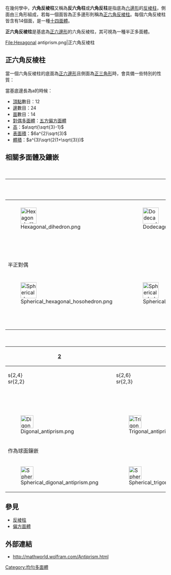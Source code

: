 {{Polyhedronbox
| name = 正六角反棱柱
| polyhedron = 正六角反棱柱
| imagename = Hexagonal antiprism.png
| rotating = Hexagonal antiprism.png
| rinfo = (點選檢視旋轉模型)
| Type = [[反棱柱|反棱柱]]
| Coxeter_diagram = {{CDD|node_h|2x|node_h|12|node}}
| Face = 14
| Edge = 24
| Vertice = 12
| Face_type = [[三角形|三角形]]×12 <br/> [[正六邊形|正六邊形]]×2
| Vertice_type = 3.3.3.6
| Schläfli = s{2,6}
| Face_configuration = 
| Wythoff = | 2 2 6
| Conway = AP6
| Symmetry_group = [[Dihedral_symmetry_in_three_dimensions|D<sub>6d</sub>]], [2<sup>+</sup>,12], (2*6), order 24
| Index_references = [[Uniform_polyhedron|U]]<sub>77(d)</sub>
| dual = 六方偏方面體
| Rotation_group = D<sub>6</sub>, [6,2]<sup>+</sup>, (622), order 12
| Properties = [[凸集|凸]] 
| 3d_image = 
| vfigimage = Hexagonal antiprism vertfig.png
| dual_image = Hexagonal trapezohedron.png
| net_image = Net of hexagonal antiprism.png
}}
在幾何學中，'''六角反棱柱'''又稱為'''反六角柱'''或'''六角反柱'''是指底為[[六邊形|六邊形]]的[[反棱柱|反棱柱]]，側面由三角形組成，若每一個面皆為正多邊形則稱為[[正六角反棱柱|正六角反棱柱]]。每個六角反棱柱皆含有14個面，是一種[[十四面體|十四面體]]。

'''正六角反棱柱'''是基底為[[正六邊形|正六邊形]]的六角反棱柱，其可視為一種半正多面體。
<gallery>
File:Hexagonal antiprism.png|正六角反棱柱
</gallery>
== 正六角反棱柱 ==
當一個六角反棱柱的底面為[[正六邊形|正六邊形]]且側面為[[正三角形|正三角形]]時，會具備一些特別的性質：

當基底邊長為a的時候：
*[[頂點_(幾何)|頂點]]數目：12
*[[邊_(幾何)|邊]]數目：24
*[[面_(幾何)|面]]數目：14
*[[對偶多面體|對偶多面體]]：[[五方偏方面體|五方偏方面體]]
*[[高|高]]：<math>a\sqrt{\sqrt{3}-1}</math>
*[[表面積|表面積]]：<math>6a^{2}\sqrt{3}</math>
*[[體積|體積]]：<math>a^{3}\sqrt{2(1+\sqrt{3}})</math>

== 相關多面體及鑲嵌 ==
{| class="wikitable"
|+ 半正六邊形二面體球面多面體
|- align=center
!colspan=7|{{link-en|球面對稱群列表|List of spherical symmetry groups|對稱群}}：[[二面體群|[6,2]]], (*622)
![6,2]<sup>+</sup>, (622)
![1<sup>+</sup>,6,2], (322)
![6,2<sup>+</sup>], (2*3)
|- align=center
!{{CDD|node_1|6|node|2|node}}
!{{CDD|node_1|6|node_1|2|node}}
!{{CDD|node|6|node_1|2|node}}
!{{CDD|node|6|node_1|2|node_1}}
!{{CDD|node|6|node|2|node_1}}
!{{CDD|node_1|6|node|2|node_1}}
!{{CDD|node_1|6|node_1|2|node_1}}
!{{CDD|node_h|6|node_h|2x|node_h}}
!{{CDD|node_h1|6|node|2|node}}
!{{CDD|node|6|node_h|2x|node_h}}
|- align=center
| [[File:Hexagonal_dihedron.png|50px]]
| [[File:Dodecagonal_dihedron.png|50px]]
| [[File:Hexagonal_dihedron.png|50px]]
| [[File:Spherical_hexagonal_prism.png|50px]]
| [[File:Spherical_hexagonal_hosohedron.png|50px]]
| [[File:Spherical_truncated_trigonal_prism.png|50px]]
| [[File:Spherical_dodecagonal_prism2.png|50px]]
| [[File:Spherical_hexagonal_antiprism.png|50px]]
| [[File:Trigonal_dihedron.png|50px]]
| [[File:Spherical_trigonal_antiprism.png|50px]]
|- align=center
|{{AnyLink|多邊形二面體|{6,2}|六邊形二面體}}
|{{AnyLink|十二邊形|t{6,2}|十二邊形二面體}}
|{{AnyLink|六邊形|r{6,2}|六邊形二面體}}
|[[正六角柱|2t{6,2}=t{2,6}]]
|{{AnyLink|多面形|2r{6,2}{{=}}{2,6}|六面形}}
|{{AnyLink|正六角柱|rr{6,2}|小斜方截半六邊形二面體}}
|{{AnyLink|正六角柱|tr{6,2}|大斜方截半六邊形二面體}}
|{{AnyLink|正六角反稜柱|sr{6,2}|扭稜六邊形二面體}}
|{{AnyLink|多邊形二面體|h{6,2}|交錯六邊形二面體}}
|{{AnyLink|正八面體|s{2,6}|扭稜六面形}}

|-
!colspan=10|半正對偶
|- align=center
!{{CDD|node_f1|6|node|2|node}}
!{{CDD|node_f1|6|node_f1|2|node}}
!{{CDD|node|6|node_f1|2|node}}
!{{CDD|node|6|node_f1|2|node_f1}}
!{{CDD|node|6|node|2|node_f1}}
!{{CDD|node_f1|6|node|2|node_f1}}
!{{CDD|node_f1|6|node_f1|2|node_f1}}
!{{CDD|node_fh|6|node_fh|2x|node_fh}}
!{{CDD|node_fh|6|node|2|node}}
!{{CDD|node|6|node_fh|2x|node_fh}}
|- align=center
| [[File:Spherical_hexagonal_hosohedron.png|50px]]
| [[File:Spherical_dodecagonal_hosohedron.png|50px]]
| [[File:Spherical_hexagonal_hosohedron.png|50px]]
| [[File:Spherical_hexagonal_bipyramid.png|50px]]
| [[File:Hexagonal_dihedron.png|50px]]
| [[File:Spherical_hexagonal_bipyramid.png|50px]]
| [[File:Spherical_dodecagonal_bipyramid.png|50px]]
| [[File:Spherical_hexagonal_trapezohedron.png|50px]]
| [[File:Spherical_trigonal_hosohedron.png|50px]]
| [[File:Spherical_trigonal_trapezohedron.png|50px]]
|- align=center
|{{AnyLink|多面形|V6<sup>2</sup>|六面形}}
|{{AnyLink|多面形|V12<sup>2</sup>|十二面形}}
|{{AnyLink|多面形|V6<sup>2</sup>|六面形}}
|[[雙六角錐|V4.4.6]]
|{{AnyLink|多邊形二面體|V2<sup>6</sup>|六邊形二面體}}
|[[雙六角錐|V4.4.6]]
|{{AnyLink|雙錐體|V4.4.12|雙十二角錐}}
|[[六方偏方面體|V3.3.3.6]]
|[[三面體|V3<sup>2</sup>]]
|[[正方體|V3.3.3.3]]
|}
{|class="wikitable"
|+ 半正反棱柱系列
|-
![[正四面體|2]]
![[三角反棱柱|3]]
![[四角反棱柱|4]]
![[五角反棱柱|5]]
![[正六角反棱柱|6]]
![[七角反柱|7]]
![[八角反柱|8]]
![[九角反柱|9]]
![[十角反柱|10]]
![[十一角反柱|11]]
![[十二角反柱|12]]
![[反棱柱|''n'']]
|-
!s{2,4}<BR>sr{2,2}
!s{2,6}<BR>sr{2,3}
!s{2,8}<BR>sr{2,4}
!s{2,10}<BR>sr{2,5}
!s{2,12}<BR>sr{2,6}
!s{2,14}<BR>sr{2,7}
!s{2,16}<BR>sr{2,8}
!s{2,18}<BR>sr{2,9}
!s{2,20}<BR>sr{2,10}
!s{2,22}<BR>sr{2,11}
!s{2,24}<BR>sr{2,12}
!s{2,2''n''}<BR>sr{2,n}
|-
!{{CDD|node_h|2x|node_h|4|node}}<BR>{{CDD|node_h|2x|node_h|2x|node_h}}
!{{CDD|node_h|2x|node_h|6|node}}<BR>{{CDD|node_h|2x|node_h|3|node_h}}
!{{CDD|node_h|2x|node_h|8|node}}<BR>{{CDD|node_h|2x|node_h|4|node_h}}
!{{CDD|node_h|2x|node_h|1x|0x|node}}<BR>{{CDD|node_h|2x|node_h|5|node_h}}
!{{CDD|node_h|2x|node_h|1x|2x|node}}<BR>{{CDD|node_h|2x|node_h|6|node_h}}
!{{CDD|node_h|2x|node_h|1x|4|node}}<BR>{{CDD|node_h|2x|node_h|7|node_h}}
!{{CDD|node_h|2x|node_h|1x|6|node}}<BR>{{CDD|node_h|2x|node_h|8|node_h}}
!{{CDD|node_h|2x|node_h|1x|8|node}}<BR>{{CDD|node_h|2x|node_h|9|node_h}}
!{{CDD|node_h|2x|node_h|2x|0x|node}}<BR>{{CDD|node_h|2x|node_h|10|node_h}}
!{{CDD|node_h|2x|node_h|2x|2x|node}}<BR>{{CDD|node_h|2x|node_h|11|node_h}}
!{{CDD|node_h|2x|node_h|2x|4|node}}<BR>{{CDD|node_h|2x|node_h|12|node_h}}
!{{CDD|node_h|2x|node_h|2x|n|node}}<BR>{{CDD|node_h|2x|node_h|n|node_h}}
|-
|[[File:Digonal_antiprism.png|40px]]
|[[Image:Trigonal_antiprism.png|40px]]
|[[Image:Square_antiprism.png|40px]]
|[[Image:Pentagonal_antiprism.png|40px]]
|[[File:Hexagonal_antiprism.png|40px]]
|[[File:Antiprism_7.png|40px]]
|[[Image:Octagonal_antiprism.png|40px]]
|[[File:Enneagonal_antiprism.png|40px]]
|[[Image:Decagonal_antiprism.png|40px]]
|[[File:Hendecagonal_antiprism.png|40px]]
|[[Image:Dodecagonal_antiprism.png|40px]]
|-
!colspan=11|作為球面鑲嵌
|-
|[[Image:Spherical_digonal_antiprism.png|40px]]
|[[Image:Spherical_trigonal_antiprism.png|40px]]
|[[Image:Spherical_square_antiprism.png|40px]]
|[[Image:Spherical_pentagonal_antiprism.png|40px]]
|[[Image:Spherical_hexagonal_antiprism.png|40px]]
|[[Image:Spherical_heptagonal_antiprism.png|40px]]
|[[Image:Spherical_octagonal_antiprism.png|40px]]
|
|
|
|
|}

== 參見 ==
*[[反棱柱|反棱柱]]
*[[偏方面體|偏方面體]]

==外部連結==
*[http://mathworld.wolfram.com/Antiprism.html http://mathworld.wolfram.com/Antiprism.html]{{Wayback|url=http://mathworld.wolfram.com/Antiprism.html |date=20190502103253 }}
{{反棱柱}}
{{錐體與柱體}}

[[Category:均勻多面體|Category:均勻多面體]]